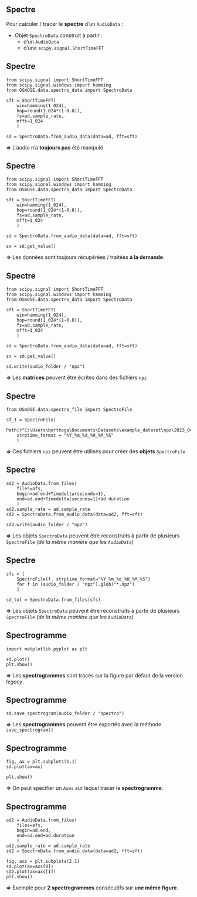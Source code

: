 ## Spectre

Pour [calculer]{.primary} / [tracer]{.secondary} le **spectre** d'un `AudioData` :

- Objet `SpectroData` construit à partir :
    - d'un `AudioData`
    - d'une `scipy.signal.ShortTimeFFT`

## Spectre {auto-animate="true" auto-animate-id="sd-value"}

```.python
from scipy.signal import ShortTimeFFT
from scipy.signal.windows import hamming
from OSmOSE.data.spectro_data import SpectroData

sft = ShortTimeFFT(
    win=hamming(1_024),
    hop=round(1_024*(1-0.8)), 
    fs=ad.sample_rate, 
    mfft=1_024
    )

sd = SpectroData.from_audio_data(data=ad, fft=sft)
```

::: {.fragment}

**=>** L'audio n'a **toujours pas** été manipulé.

:::

## Spectre {auto-animate="true" auto-animate-id="sd-value"}

```.python
from scipy.signal import ShortTimeFFT
from scipy.signal.windows import hamming
from OSmOSE.data.spectro_data import SpectroData

sft = ShortTimeFFT(
    win=hamming(1_024),
    hop=round(1_024*(1-0.8)), 
    fs=ad.sample_rate, 
    mfft=1_024
    )

sd = SpectroData.from_audio_data(data=ad, fft=sft)

sx = sd.get_value()
```

**=>** Les données sont toujours [récupérées]{.primary} / [traitées]{.secondary} **à la demande**.

## Spectre {auto-animate="true" auto-animate-id="sd-value"}

```.python
from scipy.signal import ShortTimeFFT
from scipy.signal.windows import hamming
from OSmOSE.data.spectro_data import SpectroData

sft = ShortTimeFFT(
    win=hamming(1_024),
    hop=round(1_024*(1-0.8)), 
    fs=ad.sample_rate, 
    mfft=1_024
    )

sd = SpectroData.from_audio_data(data=ad, fft=sft)

sx = sd.get_value()

sd.write(audio_folder / "npz")
```

**=>** Les **matrices** peuvent être écrites dans des fichiers `npz`

## Spectre {auto-animate="true" auto-animate-id="sd-value"}

```.python
from OSmOSE.data.spectro_file import SpectroFile

sf_1 = SpectroFile(
    Path(r"C:\Users\berthoga\Documents\Datasets\example_dataset\npz\2023_04_05_16_49_01.npz"),
    strptime_format = "%Y_%m_%d_%H_%M_%S"
    )
```

**=>** Ces fichiers `npz` peuvent être utilisés pour créer des **objets** `SpectroFile`

## Spectre {auto-animate="true" auto-animate-id="sd-value"}

```.python
ad2 = AudioData.from_files(
    files=afs, 
    begin=ad.end+Timedelta(seconds=1), 
    end=ad.end+Timedelta(seconds=1)+ad.duration
    )
ad2.sample_rate = ad.sample_rate
sd2 = SpectroData.from_audio_data(data=ad2, fft=sft)

sd2.write(audio_folder / "npz")
```

**=>** Les objets `SpectroData` peuvent être reconstruits à partir de plusieurs `SpectroFile` *(de la même manière que les `AudioData`)*

## Spectre {auto-animate="true" auto-animate-id="sd-value"}

```.python
sfs = [
    SpectroFile(f, strptime_format="%Y_%m_%d_%H_%M_%S") 
    for f in (audio_folder / "npz").glob("*.npz")
    ]

sd_tot = SpectroData.from_files(sfs)
```

**=>** Les objets `SpectroData` peuvent être reconstruits à partir de plusieurs `SpectroFile` *(de la même manière que les `AudioData`)*

## Spectrogramme {auto-animate="true" auto-animate-id="spectro"}

```.python
import matplotlib.pyplot as plt

sd.plot()
plt.show()
```

::: {.fragment}

**=>** Les **spectrogrammes** sont tracés sur la [figure par défaut]{.primary} de la version *legacy*.

:::

## Spectrogramme {auto-animate="true" auto-animate-id="spectro"}

```.python
sd.save_spectrogram(audio_folder / "spectro")
```

**=>** Les **spectrogrammes** peuvent être exportés avec la méthode `save_spectrogram()`

## Spectrogramme {auto-animate="true" auto-animate-id="spectro"}

```.python
fig, ax = plt.subplots(1,1)
sd.plot(ax=ax)

plt.show()
```

**=>** On peut spécifier un `Axes` sur lequel tracer le **spectrogramme**.

## Spectrogramme {auto-animate="true" auto-animate-id="spectro"}

```.python
ad2 = AudioData.from_files(
    files=afs,      
    begin=ad.end, 
    end=ad.end+ad.duration
    )
ad2.sample_rate = ad.sample_rate
sd2 = SpectroData.from_audio_data(data=ad2, fft=sft)

fig, axs = plt.subplots(2,1)
sd.plot(ax=axs[0])
sd2.plot(ax=axs[1])
plt.show()
```

**=>** Exemple pour **2 spectrogrammes** consécutifs sur **une même figure**.